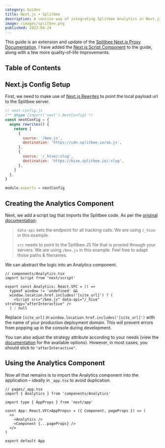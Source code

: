 ```yaml
---
category: Guides
title: Next.js + Splitbee
description: A concise way of integrating Splitbee Analytics in Next.js
image: /images/splitbee.png
published: 2022-04-24
---
```


This guide is an extension and update of the [Splitbee Next.js Proxy Documentation](https://splitbee.io/docs/nextjs-proxy). I have added the [Next.js Script Component](https://nextjs.org/docs/basic-features/script) to the guide, along with a few more quality-of-life improvements.

## Table of Contents

## Next.js Config Setup

First, we need to make use of [Next.js Rewrites](https://nextjs.org/docs/api-reference/next.config.js/rewrites) to point the local payload url to the Splitbee server.

```js
// next.config.js
/** @type {import('next').NextConfig} */
const nextConfig = {
  async rewrites() {
    return [
      {
        source: '/bee.js',
        destination: 'https://cdn.splitbee.io/sb.js',
      },
      {
        source: '/_hive/:slug',
        destination: 'https://hive.splitbee.io/:slug',
      },
    ]
  },
}

module.exports = nextConfig
```

## Creating the Analytics Component

Next, we add a script tag that imports the Splitbee code. As per the [original documentation](https://splitbee.io/docs/nextjs-proxy#2-adapt-the-splitbee-script-tag):

> `data-api` sets the endpoint for all tracking calls. We are using `/_hive` in this example.
>
> `src` needs to point to the Splitbee JS file that is proxied through your servers. We are using `/bee.js` in this example. Feel free to adapt those paths & filenames.

We can abstract the logic into an Analytics component.

```tsx
// components/Analytics.tsx
import Script from 'next/script'

export const Analytics: React.VFC = () =>
  typeof window != 'undefined' &&
  window.location.href.includes('[site_url]') ? (
    <Script src="/bee.js" data-api="/_hive" strategy="afterInteractive" />
  ) : null
```

Replace `[site_url]` in `window.location.href.includes('[site_url]')` with the name of your production deployment domain. This will prevent errors from popping up in the console during development.

You can also adjust the strategy attribute according to your needs (view the [documentation](https://nextjs.org/docs/api-reference/next/script#strategy) for the available options). However, in most cases, you should stick to `"afterInteractive"`.

## Using the Analytics Component

Now all that remains is to import the Analytics component into the application – ideally in `_app.tsx` to avoid duplication.

```tsx
// pages/_app.tsx
import { Analytics } from 'components/Analytics'

import type { AppProps } from 'next/app'

const App: React.VFC<AppProps> = ({ Component, pageProps }) => (
  <>
    <Analytics />
    <Component {...pageProps} />
  </>
)

export default App
```
